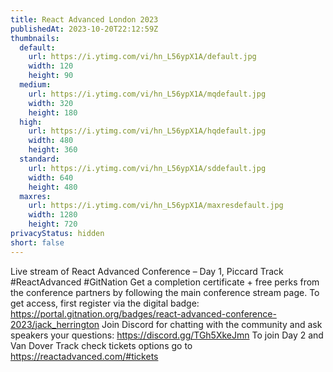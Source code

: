 ```yaml
---
title: React Advanced London 2023
publishedAt: 2023-10-20T22:12:59Z
thumbnails:
  default:
    url: https://i.ytimg.com/vi/hn_L56ypX1A/default.jpg
    width: 120
    height: 90
  medium:
    url: https://i.ytimg.com/vi/hn_L56ypX1A/mqdefault.jpg
    width: 320
    height: 180
  high:
    url: https://i.ytimg.com/vi/hn_L56ypX1A/hqdefault.jpg
    width: 480
    height: 360
  standard:
    url: https://i.ytimg.com/vi/hn_L56ypX1A/sddefault.jpg
    width: 640
    height: 480
  maxres:
    url: https://i.ytimg.com/vi/hn_L56ypX1A/maxresdefault.jpg
    width: 1280
    height: 720
privacyStatus: hidden
short: false
---
```


Live stream of React Advanced Conference – Day 1, Piccard Track #ReactAdvanced #GitNation
Get a completion certificate + free perks from the conference partners by following the main conference stream page. To get access, first register via the digital badge: https://portal.gitnation.org/badges/react-advanced-conference-2023/jack_herrington
Join Discord for chatting with the community and ask speakers your questions: https://discord.gg/TGh5XkeJmn
To join Day 2 and Van Dover Track check tickets options go to https://reactadvanced.com/#tickets
